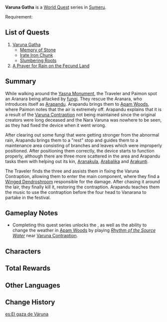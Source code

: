 {{About|the World Quest series|the Forest Adventure Journal chapter and its completion requirements|Aranyaka (Gadget)#III: Varuna Gatha}}
{{Chapter Infobox
|image         = World Quest Varuna Gatha.png
|type          = World
|major         = yes
|region        = Sumeru
}}
'''Varuna Gatha''' is a [[World Quest]] series in [[Sumeru]].

Requirement: {{Quest|The World of Aranara|display=fullSentence|requirements=1}}

==List of Quests==
# [[Varuna Gatha (Quest)|Varuna Gatha]]
#* [[Memory of Stone]]
#* [[Irate Iron Chunk]]
#* [[Slumbering Roots]]
# [[A Prayer for Rain on the Fecund Land]]

==Summary==
While walking around the [[Yasna Monument]], the Traveler and Paimon spot an Aranara being attacked by [[fungus|fungi]]. They rescue the Aranara, who introduces itself as [[Arapandu]]. Arapandu brings them to [[Apam Woods]], where Paimon notes that the air is extremely off. Arapandu explains that it is a result of the [[Varuna Contraption]] not being maintained since the original creators were long deceased and the Nara Varuna was nowhere to be seen, as they had fixed the device when it went wrong.

After clearing out some fungi that were getting stronger from the abnormal rain, Arapandu brings them to a "rest" stop and guides them to a maintenance area consisting of branches and leaves which were improperly positioned. After positioning them correctly, the device starts to function properly, although there are three more scattered in the area and Arapandu tasks them with helping out its kin, [[Aranakula]], [[Arabalika]] and [[Arakunti]].

The Traveler finds the three and assists them in fixing the Varuna Contraption, allowing them to enter the main component, where they find a [[Winged Dendroshroom]] responsible for the damage. After chasing it around the lair, they finally kill it, restoring the contraption. Arapandu teaches them the music to use the contraption before the four head to Vanarana to partake in the festival.

==Gameplay Notes==
* Completing this quest series unlocks the {{Quest|Sprouting Seedlings}}, as well as the ability to change the weather in [[Apam Woods]] by playing ''[[Vintage Lyre|Rhythm of the Source Water]]'' near [[Varuna Contraption]].

==Characters==
{{Character Appearances|Varuna Gatha Chapter|type=Chapter}}

==Total Rewards==
{{Quest Rewards List|Varuna Gatha Chapter Quests}}

==Other Languages==
{{Other Languages
|en      = Varuna Gatha
|zhs     = 水天供书
|zhs_rm  = Shuǐtiān Gòngshū
|zht     = 水天供書
|zht_rm  = Shuǐtiān Gòngshū
|zh_tl   = 
|ja      = ヴァルナ伽陀
|ja_rm   = Varuna Gata
|ja_tl   = Varuna {{w|Gatha (India)|Gatha}}
|ko      = 바루나 가타
|ko_tl   = Varuna Gatha
|es      = El gaza de Váruna
|es_tl   = The {{w|Gatha (India)|Gatha}} of Varuna
|fr      = Varuna Gatha
|ru      = Варуна-гата
|th      = ตำราวรุณคาถา
|th_rm   = Tamra Varuna Gatha
|th_tl   = Book of Varuna Gatha
|vi      = Thi Kệ Varuna
|vi_tl   = 
|de      = Varuna-Gatha
|de_tl   = Varuna Gatha
|id      = Varuna Gatha
|pt      = Varuna Gatha
|tr      = Varuna Gatha
|it      = Varuna Gatha
}}

==Change History==
{{Change History|3.0}}

[[es:El gaza de Váruna]]